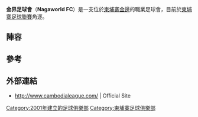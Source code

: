 {{Infobox football club
| clubname  = 金界
| image     = 
| fullname  = Nagaworld Football Club
| nickname  = Naga
| founded   = {{Start date and age|2001}}
| ground    = [[Olympic_Stadium|Olympic Stadium]]
| capacity  = 50,000
| chairman  =
| manager   = Lam Thiny
| coach     = [[Meas_Channa|Meas Channa]]
| league    = [[柬埔寨足球聯賽|柬埔寨足球聯賽]]
| season    = 2021
| position  = 第 4 位
| website   =
| pattern_ra1=|pattern_b1=
| leftarm1=FFFFFF|body1=FFFFFF|rightarm1=FFFFFF|shorts1=000000|socks1=FFFFFF
| pattern_ra2=|pattern_b2=
| leftarm2=4B0082|body2=4B0082|rightarm2=4B0082|shorts2=4B0082|socks2=FFFFFF
}}
'''金界足球會'''（'''Nagaworld FC'''）是一支位於[[柬埔寨|柬埔寨]][[金邊|金邊]]的職業足球會，目前於[[柬埔寨足球聯賽|柬埔寨足球聯賽]]角逐。

==陣容==
{{Fs start}}
{{Fs player|no=1|nat=Cambodia|pos=GK|name=[[Samrith_Seiha|Samrith Seiha]]}}
{{Fs player|no=2|nat=Cambodia|pos=DF|name=[[Chan_Dara_(footballer)|Chan Dara]]}}
{{Fs player|no=4|nat=Cambodia|pos=DF|name=[[Tieng_Tiny|Tieng Tiny]]}}
{{Fs player|no=5|nat=Cambodia|pos=DF|name=[[Sok_Rithy|Sok Rithy]]}}
{{Fs player|no=6|nat=Cambodia|pos=DF|name=[[Om_Thavrak|Om Thavrak]]}}
{{Fs player|no=7|nat=Cambodia|pos=FW|name=[[Choun_Chum|Choun Chum]]}}
{{Fs player|no=8|nat=Cambodia|pos=FW|name=[[Teab_Vathanak|Teab Vathanak]]}}
{{Fs player|no=9|nat=Cambodia|pos=MF|name=[[Prak_Chanratana|Prak Chanratana]]}}
{{Fs player|no=10|nat=Cambodia|pos=FW|name=[[Kouch_Sokumpheak|Kouch Sokumpheak]]}}
{{Fs player|no=11|nat=Cambodia|pos=MF|name=[[Ou_Lyhorng|Ou Lyhorng]]}}
{{Fs player|no=13|nat=Cambodia|pos=DF|name=[[Teat_Chandarasokha|Teat Chandarasokha]]}}
{{Fs player|no=14|nat=Cambodia|pos=MF|name=[[Chim_Sombo|Chim Sombo]]}}
{{Fs player|no=16|nat=Cambodia|pos=MF|name=[[Sok_Sengdara|Sok Sengdara]]}}
{{Fs player|no=17|nat=Cambodia|pos=FW|name=[[Khim_Borey|Khim Borey]]}}
{{Fs mid}}
{{Fs player|no=18|nat=Cambodia|pos=FW|name=[[Sun_Sovannarith|Sun Sovannarith]]}}
{{Fs player|no=19|nat=Cambodia|pos=MF|name=[[Cheng_Meng_(footballer)|Cheng Meng]]}}
{{Fs player|no=21|nat=Cambodia|pos=DF|name=[[Chin_Vannak|Chin Vannak]]}}
{{Fs player|no=22|nat=Japan|pos=MF|name=[[Ban_Kazuaki|Ban Kazuaki]]}}
{{Fs player|no=23|nat=Cambodia|pos=MF|name=[[Sun_Sopanha|Sun Sopanha]]}}
{{Fs player|no=24|nat=Cambodia|pos=FW|name=[[Thorn_Darapich|Thorn Darapich]]}}
{{Fs player|no=25|nat=Cambodia|pos=DF|name=[[Seth_Rozip|Seth Rozip]]}}
{{Fs player|no=26|nat=Cambodia|pos=DF|name=[[Nhim_Sovannara|Nhim Sovannara]]}}
{{Fs player|no=27|nat=Cambodia|pos=GK|name=[[Som_Sokundara|Som Sokundara]]}}
{{Fs player|no=32|nat=Japan|pos=MF|name=[[Masahiro_Fukasawa|Masahiro Fukasawa]]|other=[[隊長|隊長]]}}
{{Fs player|no=33|nat=Cambodia|pos=GK|name=[[Phorn_Ratana|Phorn Ratana]]}}
{{Fs player|no=35|nat=Guinea|pos=FW|name=[[Barry_Alpha_Oumar_Lelouma|Barry Lelouma]]}}
{{Fs player|no=36|nat=Cambodia|pos=FW|name=[[Meak_Chodaravuth|Meak Chodaravuth]]}}
{{Fs player|no=99|nat=Cameroon|pos=FW|name=[[Baldwin_Ngwa|Baldwin Ngwa]]}}
{{Fs end}}

==參考==
{{Reflist}}

==外部連結==
* http://www.cambodialeague.com/ {{Wayback|url=http://www.cambodialeague.com/ |date=20111116123212 }} | Official Site

[[Category:2001年建立的足球俱樂部|Category:2001年建立的足球俱樂部]]
[[Category:柬埔寨足球俱樂部|Category:柬埔寨足球俱樂部]]